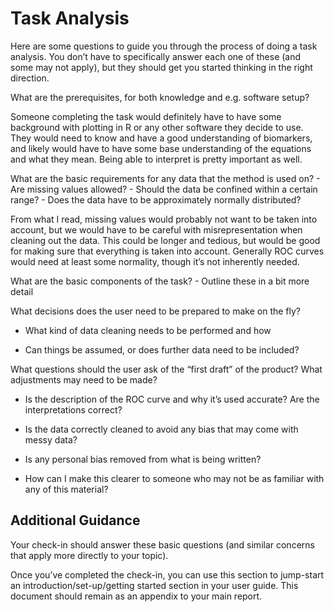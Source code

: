 # Task Analysis {.appendix}

Here are some questions to guide you through the process of doing a task analysis. You don't have to specifically answer each one of these (and some may not apply), but they should get you started thinking in the right direction.

What are the prerequisites, for both knowledge and e.g. software setup?

Someone completing the task would definitely have to have some background with plotting in R or any other software they decide to use. They would need to know and have a good understanding of biomarkers, and likely would have to have some base understanding of the equations and what they mean. Being able to interpret is pretty important as well.

What are the basic requirements for any data that the method is used on? - Are missing values allowed? - Should the data be confined within a certain range? - Does the data have to be approximately normally distributed?

From what I read, missing values would probably not want to be taken into account, but we would have to be careful with misrepresentation when cleaning out the data. This could be longer and tedious, but would be good for making sure that everything is taken into account. Generally ROC curves would need at least some normality, though it's not inherently needed.

What are the basic components of the task? - Outline these in a bit more detail

What decisions does the user need to be prepared to make on the fly?

-   What kind of data cleaning needs to be performed and how

-   Can things be assumed, or does further data need to be included?

What questions should the user ask of the "first draft" of the product? What adjustments may need to be made?

-   Is the description of the ROC curve and why it's used accurate? Are the interpretations correct?

-   Is the data correctly cleaned to avoid any bias that may come with messy data?

-   Is any personal bias removed from what is being written?

-   How can I make this clearer to someone who may not be as familiar with any of this material?

## Additional Guidance

Your check-in should answer these basic questions (and similar concerns that apply more directly to your topic).

Once you've completed the check-in, you can use this section to jump-start an introduction/set-up/getting started section in your user guide. This document should remain as an appendix to your main report.
